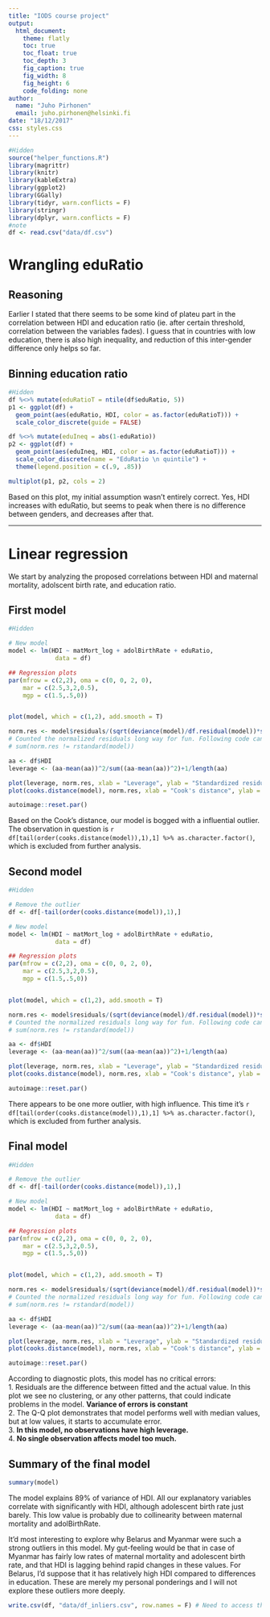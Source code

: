 ```yaml
---
title: "IODS course project"
output:
  html_document:
    theme: flatly
    toc: true
    toc_float: true
    toc_depth: 3
    fig_caption: true
    fig_width: 8
    fig_height: 6
    code_folding: none
author: 
  name: "Juho Pirhonen"
  email: juho.pirhonen@helsinki.fi
date: "18/12/2017"
css: styles.css
---
```

<script src=showCodePanel.js type="text/javascript" character="UTF-8"></script>
```r
#Hidden
source("helper_functions.R")
library(magrittr)
library(knitr)
library(kableExtra)
library(ggplot2)
library(GGally)
library(tidyr, warn.conflicts = F)
library(stringr)
library(dplyr, warn.conflicts = F)
#note
df <- read.csv("data/df.csv")
```
# Wrangling eduRatio
## Reasoning
Earlier I stated that there seems to be some kind of plateu part in the correlation between HDI and education ratio (ie. after certain threshold, correlation between the variables fades). I guess that in countries with low education, there is also high inequality, and reduction of this inter-gender difference only helps so far.

## Binning education ratio
```r
#Hidden
df %<>% mutate(eduRatioT = ntile(df$eduRatio, 5))
p1 <- ggplot(df) + 
  geom_point(aes(eduRatio, HDI, color = as.factor(eduRatioT))) +
  scale_color_discrete(guide = FALSE)

df %<>% mutate(eduIneq = abs(1-eduRatio))
p2 <- ggplot(df) + 
  geom_point(aes(eduIneq, HDI, color = as.factor(eduRatioT))) +
  scale_color_discrete(name = "EduRatio \n quintile") +
  theme(legend.position = c(.9, .85))

multiplot(p1, p2, cols = 2)
```

Based on this plot, my initial assumption wasn't entirely correct. Yes, HDI increases with eduRatio, but seems to peak when there is no difference between genders, and decreases after that. 

***

# Linear regression
We start by analyzing the proposed correlations between HDI and maternal mortality, adolscent birth rate, and education ratio. 

## First model
```R
#Hidden

# New model
model <- lm(HDI ~ matMort_log + adolBirthRate + eduRatio, 
             data = df)

## Regression plots
par(mfrow = c(2,2), oma = c(0, 0, 2, 0), 
    mar = c(2.5,3,2,0.5), 
    mgp = c(1.5,.5,0))


plot(model, which = c(1,2), add.smooth = T)

norm.res <- model$residuals/(sqrt(deviance(model)/df.residual(model))*sqrt(1-hatvalues(model)))
# Counted the normalized residuals long way for fun. Following code can be used to check results
# sum(norm.res != rstandard(model))

aa <- df$HDI
leverage <- (aa-mean(aa))^2/sum((aa-mean(aa))^2)+1/length(aa)

plot(leverage, norm.res, xlab = "Leverage", ylab = "Standardized residuals")
plot(cooks.distance(model), norm.res, xlab = "Cook's distance", ylab = "Standardized residuals")
```
```r
autoimage::reset.par()
```

Based on the Cook's distance, our model is bogged with a influential outlier. The observation in question is `r df[tail(order(cooks.distance(model)),1),1] %>% as.character.factor()`, which is excluded from further analysis. 

## Second model
```R
#Hidden

# Remove the outlier
df <- df[-tail(order(cooks.distance(model)),1),]

# New model
model <- lm(HDI ~ matMort_log + adolBirthRate + eduRatio, 
             data = df)

## Regression plots
par(mfrow = c(2,2), oma = c(0, 0, 2, 0), 
    mar = c(2.5,3,2,0.5), 
    mgp = c(1.5,.5,0))


plot(model, which = c(1,2), add.smooth = T)

norm.res <- model$residuals/(sqrt(deviance(model)/df.residual(model))*sqrt(1-hatvalues(model)))
# Counted the normalized residuals long way for fun. Following code can be used to check results
# sum(norm.res != rstandard(model))

aa <- df$HDI
leverage <- (aa-mean(aa))^2/sum((aa-mean(aa))^2)+1/length(aa)

plot(leverage, norm.res, xlab = "Leverage", ylab = "Standardized residuals")
plot(cooks.distance(model), norm.res, xlab = "Cook's distance", ylab = "Standardized residuals")
```
```r
autoimage::reset.par()
```

There appears to be one more outlier, with high influence. This time it's `r df[tail(order(cooks.distance(model)),1),1] %>% as.character.factor()`, which is excluded from further analysis. 

## Final model
```R
#Hidden

# Remove the outlier
df <- df[-tail(order(cooks.distance(model)),1),]

# New model
model <- lm(HDI ~ matMort_log + adolBirthRate + eduRatio, 
             data = df)

## Regression plots
par(mfrow = c(2,2), oma = c(0, 0, 2, 0), 
    mar = c(2.5,3,2,0.5), 
    mgp = c(1.5,.5,0))


plot(model, which = c(1,2), add.smooth = T)

norm.res <- model$residuals/(sqrt(deviance(model)/df.residual(model))*sqrt(1-hatvalues(model)))
# Counted the normalized residuals long way for fun. Following code can be used to check results
# sum(norm.res != rstandard(model))

aa <- df$HDI
leverage <- (aa-mean(aa))^2/sum((aa-mean(aa))^2)+1/length(aa)

plot(leverage, norm.res, xlab = "Leverage", ylab = "Standardized residuals")
plot(cooks.distance(model), norm.res, xlab = "Cook's distance", ylab = "Standardized residuals")
```
```r
autoimage::reset.par()

```
According to diagnostic plots, this model has no critical errors:  
1. Residuals are the difference between fitted and the actual value. In this plot we see no clustering, or any other patterns, that could indicate problems in the model. **Variance of errors is constant**  
2. The Q-Q plot demonstrates that model performs well with median values, but at low values, it starts to accumulate error.  
3.  **In this model, no observations have high leverage.**  
4.  **No single observation affects model too much.**  

## Summary of the final model
```r
summary(model)
```


The model explains 89% of variance of HDI. All our explanatory variables correlate with significantly with HDI, although adolescent birth rate just barely. This low value is probably due to collinearity between maternal mortality and adolBirthRate. 

It'd most interesting to explore why Belarus and Myanmar were such a strong outliers in this model. My gut-feeling would be that in case of Myanmar has fairly low rates of maternal mortality and adolescent birth rate, and that HDI is lagging behind rapid changes in these values. For Belarus, I'd suppose that it has relatively high HDI compared to differences in education. These are merely my personal ponderings and I will not explore these outliers more deeply. 

```r
write.csv(df, "data/df_inliers.csv", row.names = F) # Need to access this dataframe on later .Rmds
```
